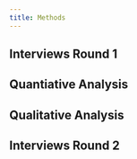```yaml
---
title: Methods
---
```


## Interviews Round 1

## Quantiative Analysis

## Qualitative Analysis

## Interviews Round 2
